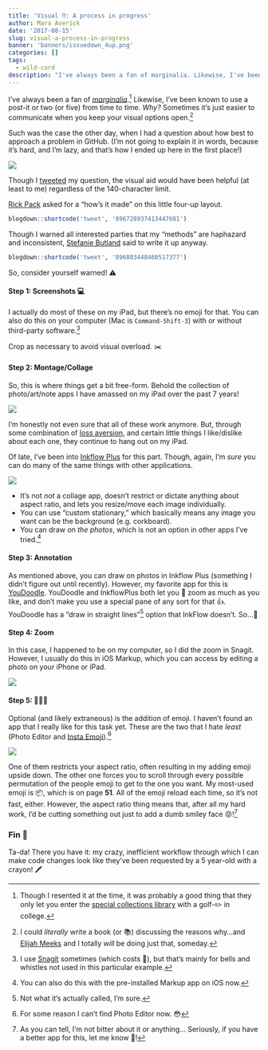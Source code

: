 ```yaml
---
title: 'Visual ⁉️: A process in progress'
author: Mara Averick
date: '2017-08-15'
slug: visual-a-process-in-progress
banner: 'banners/issuedown_4up.png'
categories: []
tags:
  - wild-card
description: "I've always been a fan of marginalia. Likewise, I've been known to use a post-it or two (or five) from time to time. Why? Sometimes it's just easier to communicate when you keep your visual options open."
---
```


I've always been a fan of [_marginalia_](https://en.wikipedia.org/wiki/Marginalia).[^haylib] Likewise, I've been known to use a post-it or two (or five) from time to time. _Why?_ Sometimes it's just easier to communicate when you keep your visual options open.[^elijahbook]

Such was the case the other day, when I had a question about how best to approach a problem in GitHub. (I'm not going to explain it in words, because it's hard, and I'm lazy, and that's how I ended up here in the first place!)

![](https://i.imgur.com/RGvpz8i.png)

Though I [tweeted](https://twitter.com/dataandme/status/896712790185881600) my question, the visual aid would have been helpful (at least to me) regardless of the 140-character limit.

[Rick Pack](https://twitter.com/rick_pack2) asked for a "how's it made" on this little four-up layout. 

```r
blogdown::shortcode('tweet', '896728937413447681')
```

Though I warned all interested parties that my "methods" are haphazard and inconsistent, [Stefanie Butland](https://twitter.com/StefanieButland) said to write it up anyway.

```r
blogdown::shortcode('tweet', '896803448460517377')
```

So, consider yourself warned! ⚠️

#### Step 1: Screenshots 💻

I actually do most of these on my iPad, but there's no emoji for that. You can also do this on your computer (Mac is `Command-Shift-3`) with or without third-party software.[^snagit]

Crop as necessary to avoid visual overload. ✂️

#### Step 2: Montage/Collage

So, this is where things get a bit free-form. Behold the collection of photo/art/note apps I have amassed on my iPad over the past 7 years!

![](https://i.imgur.com/o7MI94y.jpg) 

I'm honestly not even sure that all of these work anymore. But, through some combination of [loss aversion](https://en.wikipedia.org/wiki/Loss_aversion), and certain little things I like/dislike about each one, they continue to hang out on my iPad.

Of late, I've been into [Inkflow Plus](https://itunes.apple.com/us/app/inkflow-plus-visual-notebook/id550062698?mt=8) for this part. Though, again, I'm _sure_ you can do many of the same things with other applications.

![](https://i.imgur.com/3dLYRVA.png)

 *  It's not _not_ a collage app, doesn't restrict or dictate anything about aspect ratio, and lets you resize/move each image individually.  
 *  You can use "custom stationary," which basically means any image you want can be the background (e.g. corkboard).
 *  You can draw _on the photos_, which is not an option in other apps I've tried.[^markup]

#### Step 3: Annotation

As mentioned above, you can draw on photos in Inkflow Plus (something I didn't figure out until recently). However, my favorite app for this is [YouDoodle](https://itunes.apple.com/us/app/you-doodle-draw-on-photos-and-text-editor/id517871755?mt=8). YouDoodle and InkflowPlus both let you 🔎 zoom as much as you like, and don't make you use a special pane of any sort for that 👍. YouDoodle has a "draw in straight lines"[^lines] option that InkFlow doesn't. So...🤷

#### Step 4: Zoom

In this case, I happened to be on my computer, so I did the zoom in Snagit. However, I usually do this in iOS Markup, which you can access by editing a photo on your iPhone or iPad.

![](https://i.imgur.com/ypj2M2Q.png)

#### Step 5: 🙂😎😝

Optional (and likely extraneous) is the addition of emoji. I haven't found an app that I really like for this task yet. These are the two that I hate _least_ (Photo Editor and [Insta Emoji](https://itunes.apple.com/us/app/insta-emoji-photo-editor-add-cool-emoticon-stickers/id644680748?mt=8)).[^pe]

![](https://i.imgur.com/YYNdBD6.jpg)

One of them restricts your aspect ratio, often resulting in my adding emoji upside down. The other one forces you to scroll through every possible permutation of the people emoji to get to the one you want. My most-used emoji is 📦, which is on page **51**. All of the emoji reload each time, so it's not fast, either. However, the aspect ratio thing means that, after all my hard work, I'd be cutting something out just to add a dumb smiley face 😡![^argh]

### Fin 🎉

Ta-da! There you have it: my crazy, inefficient workflow through which I can make code changes look like they've been requested by a 5 year-old with a crayon! 🖍

[^haylib]: Though I resented it at the time, it was probably a good thing that they only let you enter the [special collections library](https://library.brown.edu/hay/) with a golf-✏️ in college.

[^snagit]: I use [Snagit](https://www.techsmith.com/screen-capture.html) sometimes (which costs 💸), but that's mainly for bells and whistles not used in this particular example.

[^elijahbook]: I could _literally_ write a book (or 📚) discussing the reasons why...and [Elijah Meeks](https://twitter.com/elijah_meeks) and I totally _will_ be doing just that, someday.

[^markup]: You can also do this with the pre-installed Markup app on iOS now.

[^lines]: Not what it's actually called, I'm sure.

[^pe]: For some reason I can't find Photo Editor now. 😳

[^argh]: As you can tell, I'm not bitter about it or anything... Seriously, if you have a better app for this, let me know 🙏!